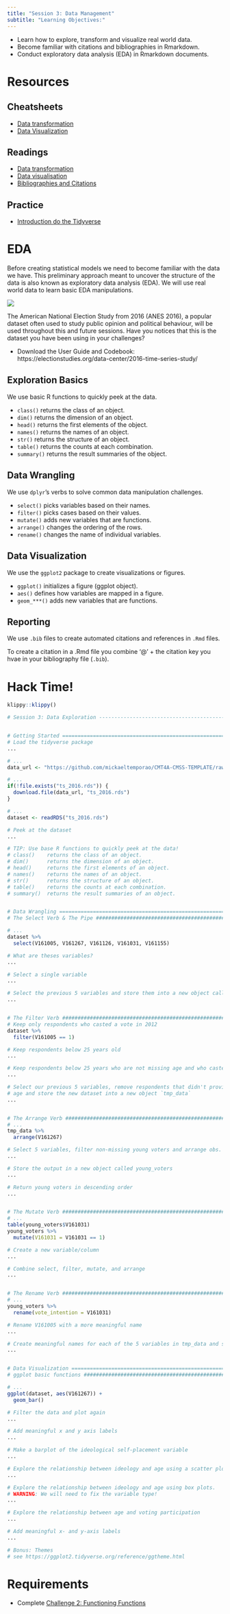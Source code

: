 ```yaml
---
title: "Session 3: Data Management"
subtitle: "Learning Objectives:"
---
```


- Learn how to explore, transform and visualize real world data.
- Become familiar with citations and bibliographies in Rmarkdown.
- Conduct exploratory data analysis (EDA) in Rmarkdown documents.


# Resources

## Cheatsheets
- [Data transformation](https://github.com/rstudio/cheatsheets/raw/master/data-transformation.pdf)
- [Data Visualization](https://github.com/rstudio/cheatsheets/raw/master/data-visualization-2.1.pdf)

## Readings
- [Data transformation](https://r4ds.had.co.nz/transform.html)
- [Data visualisation](https://r4ds.had.co.nz/data-visualisation.html)
- [Bibliographies and Citations](https://r4ds.had.co.nz/r-markdown.html#bibliographies-and-citations)

## Practice

- [Introduction do the Tidyverse](https://campus.datacamp.com/courses/introduction-to-the-tidyverse)


# EDA

Before creating statistical models we need to become familiar with the data we have. This preliminary approach meant to uncover the structure of the data is also known as exploratory data analysis (EDA). We will use real world data to learn basic EDA manipulations.

![](https://d33wubrfki0l68.cloudfront.net/571b056757d68e6df81a3e3853f54d3c76ad6efc/32d37/diagrams/data-science.png "")


The American National Election Study from 2016 (ANES 2016), a popular dataset often used to study public opinion and political behaviour, will be used throughout this and future sessions. Have you notices that this is the dataset you have been using in your challenges?

- Download the User Guide and Codebook: https://electionstudies.org/data-center/2016-time-series-study/

## Exploration Basics

We use basic R functions to quickly peek at the data.

- `class()` returns the class of an object.
- `dim()` returns the dimension of an object.
- `head()` returns the first elements of the object.
- `names()` returns the names of an object.
- `str()` returns the structure of an object.
- `table()` returns the counts at each combination.
- `summary()` returns the result summaries of the object.


## Data Wrangling

We use `dplyr`'s verbs to solve common data manipulation challenges.

- `select()` picks variables based on their names.
- `filter()` picks cases based on their values.
- `mutate()` adds new variables that are functions.
- `arrange()` changes the ordering of the rows.
- `rename()` changes the name of individual variables.

## Data Visualization

We use the `ggplot2` package to create visualizations or figures.

- `ggplot()` initializes a figure (ggplot object).
- `aes()` defines how variables are mapped in a figure.
- `geom_***()` adds new variables that are functions.

## Reporting

We use `.bib` files to create automated citations and references in `.Rmd` files.

To create a citation in a .Rmd file you combine ‘@’ + the citation key you hvae in your bibliography file (`.bib`).

# Hack Time!

```r
klippy::klippy()
```

```r
# Session 3: Data Exploration --------------------------------------------------


# Getting Started ==============================================================
# Load the tidyverse package
...

# ...
data_url <- "https://github.com/mickaeltemporao/CMT4A-CMSS-TEMPLATE/raw/main/data/ts_2016.rds"

# ...
if(!file.exists("ts_2016.rds")) {
  download.file(data_url, "ts_2016.rds")
}

# ...
dataset <- readRDS("ts_2016.rds")

# Peek at the dataset
...

# TIP: Use base R functions to quickly peek at the data!
# class()    returns the class of an object.
# dim()      returns the dimension of an object.
# head()     returns the first elements of an object.
# names()    returns the names of an object.
# str()      returns the structure of an object.
# table()    returns the counts at each combination.
# summary()  returns the result summaries of an object.


# Data Wrangling ===============================================================
# The Select Verb & The Pipe ###################################################

# ...
dataset %>%
  select(V161005, V161267, V161126, V161031, V161155)

# What are theses variables?
...

# Select a single variable
...

# Select the previous 5 variables and store them into a new object called `tmp_data`
...


# The Filter Verb ##############################################################
# Keep only respondents who casted a vote in 2012
dataset %>%
  filter(V161005 == 1)

# Keep respondents below 25 years old
...

# Keep respondents below 25 years who are not missing age and who casted a vote
...

# Select our previous 5 variables, remove respondents that didn't provide their
# age and store the new dataset into a new object `tmp_data`
...


# The Arrange Verb #############################################################
# ...
tmp_data %>%
  arrange(V161267)

# Select 5 variables, filter non-missing young voters and arrange obs. by age
...

# Store the output in a new object called young_voters
...

# Return young voters in descending order
...


# The Mutate Verb ##############################################################
# ...
table(young_voters$V161031)
young_voters %>%
  mutate(V161031 = V161031 == 1)

# Create a new variable/column
...

# Combine select, filter, mutate, and arrange
...


# The Rename Verb ##############################################################
# ...
young_voters %>%
  rename(vote_intention = V161031)

# Rename V161005 with a more meaningful name
...

# Create meaningful names for each of the 5 variables in tmp_data and save them.
...


# Data Visualization ===========================================================
# ggplot basic functions #######################################################

# ...
ggplot(dataset, aes(V161267)) +
  geom_bar()

# Filter the data and plot again
...

# Add meaningful x and y axis labels
...

# Make a barplot of the ideological self-placement variable
...

# Explore the relationship between ideology and age using a scatter plot.
...

# Explore the relationship between ideology and age using box plots.
# WARNING: We will need to fix the variable type!
...

# Explore the relationship between age and voting participation
...

# Add meaningful x- and y-axis labels
...

# Bonus: Themes
# see https://ggplot2.tidyverse.org/reference/ggtheme.html

```


# Requirements
- Complete [Challenge 2: Functioning Functions](https://classroom.github.com/a/6ConAKQs)

